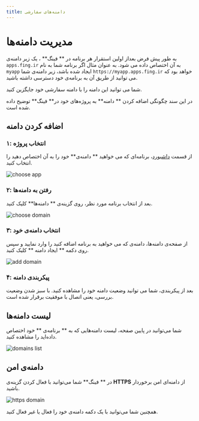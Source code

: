 ```yaml
---
title: دامنه‌های سفارشی
---
```



# مدیریت دامنه‌ها

به طور پیش فرض بعداز اولین استقرار هر برنامه‌ در ** فینگ** ، یک زیر دامنه‌ی `apps.fing.ir` به آن اختصاص داده می شود. به عنوان مثال اگر برنامه شما به نام `myapp` ایجاد شده باشد، زیر دامنه‌ی شما `https://myapp.apps.fing.ir` خواهد بود که می توانید از طریق آن به برنامه‌ی خود دسترسی داشته باشید.

شما می توانید این دامنه را با دامنه سفارشی خود جایگزین کنید.

در این سند چگونگی اضافه کردن ** دامنه** به پروژه‌های خود در** فینگ** توضیح داده شده است.

## اضافه کردن دامنه

### ۱: انتخاب پروژه

از قسمت [داشبورد](https://dashboard.fing.ir)، برنامه‌ای که می خواهید ** دامنه‌ی** خود را به آن اختصاص دهید را انتخاب کنید.

![choose app](/images/choose-app.jpg)

### ۲: رفتن به دامنه‌ها

بعد از انتخاب برنامه مورد نظر، روی گزینه‌ی ** دامنه‌ها**  کلیک کنید.

![choose domain](/images/domain-choose-domains.jpg)

### ۳: انتخاب دامنه‌ی خود

از صفحه‌ی دامنه‌ها، دامنه‌ی که می خواهید به برنامه اضافه کنید را وارد نمایید و سپس روی دکمه ** ایجاد دامنه ** کلیک کنید.

![add domain](/images/domains-add-domain.jpg)

### ۴: پیکربندی دامنه

بعد از پیکربندی، شما می توانید وضعیت دامنه خود را مشاهده کنید. با سبز شدن وضعیت بررسی، یعنی اتصال با موفقیت برقرار شده است.

## لیست دامنه‌ها

شما می‌توانید در پایین صفحه، لیست دامنه‌هایی که به ** برنامه‌ی ** خود اختصاص داده‌اید را مشاهده کنید.

![domains list](/images/domains-list.jpg)

## دامنه‌ی امن

در ** فینگ** شما می‌توانید با فعال کردن گزینه‌ی **HTTPS** از دامنه‌ای امن برخوردار باشید.

![https domain](/images/domains-https.jpg)

<Notice variant="info">
  همچنین شما می‌توانید با یک دکمه دامنه‌ی خود را فعال یا غیر فعال کنید.
</Notice>
